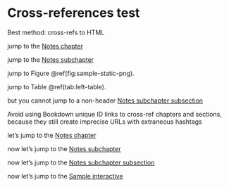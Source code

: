 # Cross-references test {#crossrefs}

Best method: cross-refs to HTML

jump to the [Notes chapter](notes.html)

jump to the [Notes subchapter](subchapter.html)

jump to Figure \@ref(fig:sample-static-png).

jump to Table \@ref(tab:left-table).

but you cannot jump to a non-header [Notes subchapter subsection](subsection.html)


Avoid using Bookdown unique ID links to cross-ref chapters and sections, because they still create imprecise URLs with extraneous hashtags

let's jump to the [Notes chapter](#notes)

now let's jump to the [Notes subchapter](#subchapter)

now let's jump to the [Notes subchapter subsection](#subsection)

now let's jump to the [Sample interactive](#sample-interactive)
